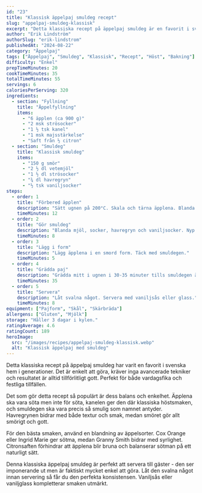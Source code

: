 ```yaml
---
id: "23"
title: "Klassisk äppelpaj smuldeg recept"
slug: "appelpaj-smuldeg-klassisk"
excerpt: "Detta klassiska recept på äppelpaj smuldeg är en favorit i svenska hem. Enkel att göra och alltid populär."
author: "Erik Lindström"
authorSlug: "erik-lindstrom"
publishedAt: "2024-08-22"
category: "Äppelpaj"
tags: ["Äppelpaj", "Smuldeg", "Klassisk", "Recept", "Höst", "Bakning"]
difficulty: "Enkel"
prepTimeMinutes: 20
cookTimeMinutes: 35
totalTimeMinutes: 55
servings: 6
caloriesPerServing: 320
ingredients:
  - section: "Fyllning"
    title: "Äppelfyllning"
    items:
      - "6 äpplen (ca 900 g)"
      - "2 msk strösocker"
      - "1 ½ tsk kanel"
      - "1 msk majsstärkelse"
      - "Saft från ½ citron"
  - section: "Smuldeg"
    title: "Klassisk smuldeg"
    items:
      - "150 g smör"
      - "2 ½ dl vetemjöl"
      - "1 ½ dl strösocker"
      - "¾ dl havregryn"
      - "½ tsk vaniljsocker"
steps:
  - order: 1
    title: "Förbered äpplen"
    description: "Sätt ugnen på 200°C. Skala och tärna äpplena. Blanda med socker, kanel, majsstärkelse och citronsaft."
    timeMinutes: 12
  - order: 2
    title: "Gör smuldeg"
    description: "Blanda mjöl, socker, havregryn och vaniljsocker. Nyp i smöret tills det blir en smulig deg."
    timeMinutes: 8
  - order: 3
    title: "Lägg i form"
    description: "Lägg äpplena i en smord form. Täck med smuldegen."
    timeMinutes: 5
  - order: 4
    title: "Grädda paj"
    description: "Grädda mitt i ugnen i 30-35 minuter tills smuldegen är gyllenbrun."
    timeMinutes: 35
  - order: 5
    title: "Servera"
    description: "Låt svalna något. Servera med vaniljsås eller glass."
    timeMinutes: 8
equipment: ["Pajform", "Skål", "Skärbräda"]
allergens: ["Gluten", "Mjölk"]
storage: "Håller 3 dagar i kylen."
ratingAverage: 4.6
ratingCount: 189
heroImage:
  src: "/images/recipes/appelpaj-smuldeg-klassisk.webp"
  alt: "Klassisk äppelpaj med smuldeg"
---
```


Detta klassiska recept på äppelpaj smuldeg har varit en favorit i svenska hem i generationer. Det är enkelt att göra, kräver inga avancerade tekniker och resultatet är alltid tillförlitligt gott. Perfekt för både vardagsfika och festliga tillfällen.

Det som gör detta recept så populärt är dess balans och enkelhet. Äpplena ska vara söta men inte för söta, kanelen ger den där klassiska höstsmaken, och smuldegen ska vara precis så smulig som namnet antyder. Havregrynen bidrar med både textur och smak, medan smöret gör allt smörigt och gott.

För den bästa smaken, använd en blandning av äppelsorter. Cox Orange eller Ingrid Marie ger sötma, medan Granny Smith bidrar med syrlighet. Citronsaften förhindrar att äpplena blir bruna och balanserar sötman på ett naturligt sätt.

Denna klassiska äppelpaj smuldeg är perfekt att servera till gäster - den ser imponerande ut men är faktiskt mycket enkel att göra. Låt den svalna något innan servering så får du den perfekta konsistensen. Vaniljsås eller vaniljglass kompletterar smaken utmärkt.
